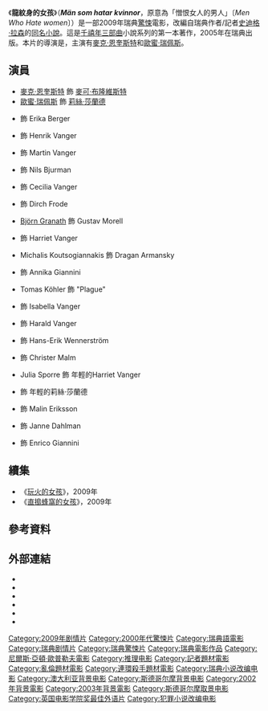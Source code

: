 {{noteTA
|G1=Show
|1=zh-hk:露美·慧柏絲;zh-tw:歐蜜·瑞佩斯;zh-cn:劳米·拉佩斯;
}}
{{Infobox film
| name = 龍紋身的女孩
| original_name  = ''Män som hatar kvinnor''
| image = Men Who Hate Women poster.jpg
| alt = 
| caption = 瑞典海報
| director = {{link-en|涅爾斯·阿登·歐普勒夫|Niels Arden Oplev}}
| producer = Søren Stærmose
| screenplay = {{Plainlist|
* [[尼科萊·阿爾賽|尼科萊·阿爾賽]]
* Rasmus Heisterberg}}
| based_on = 《[[龍紋身的女孩|龍紋身的女孩]]》<br />''Män som hatar kvinnor''<br />作者：[[史迪格·拉森|史迪格·拉森]]
| starring = {{Plainlist|
* [[麥克·恩奎斯特|麥克·恩奎斯特]]
* [[歐蜜·瑞佩斯|歐蜜·瑞佩斯]]}}
| music = {{link-en|Jacob Groth|Jacob Groth}}
| cinematography = {{Plainlist|
* {{link-en|Eric Kress|Eric Kress}}
* Jens Fischer}}
| editing = Anne Østerud
| studio = {{link-en|Yellow Bird (company)|Yellow Bird (company)|Yellow Bird}}
| distributor = {{Plainlist|
* {{link-en|Nordisk Film|Nordisk Film}}
* {{link-en|Music Box Films|Music Box Films}}
* {{link-en|Alliance Films|Alliance Films}}
* Lumiere
* GAGA}}
| released =2009年2月27日
| runtime = 153 分鐘<!--Theatrical runtime: 152:40-->
| country = 瑞典<ref>{{Cite web |url = http://www.bbc.com/news/entertainment-arts-11726615 |title = Girl with the Dragon Tattoo director queries US remake |date = 2010-11-10 |publisher = BBC |language = en}}</ref>
| language = 瑞典語
| budget = 1300萬美元
| gross = 1.04億美元
| preceded_by = 
| followed_by = 《[[玩火的女孩_(電影)|玩火的女孩]]》
}}
《'''龍紋身的女孩'''》（'''''Män som hatar kvinnor'''''，原意為「憎恨女人的男人」〔''Men Who Hate women''〕）是一部2009年瑞典[[驚悚|驚悚]]電影，改編自瑞典作者/記者[[史迪格·拉森|史迪格·拉森]]的[[龍紋身的女孩|同名小說]]。這是[[千禧年三部曲|千禧年三部曲]]小說系列的第一本著作，2005年在瑞典出版。本片的導演是{{link-en|涅爾斯·阿登·歐普勒夫|Niels Arden Oplev}}，主演有[[麥克·恩奎斯特|麥克·恩奎斯特]]和[[歐蜜·瑞佩斯|歐蜜·瑞佩斯]]。

== 演員 ==
* [[麥克·恩奎斯特|麥克·恩奎斯特]] 飾 [[麥可·布隆維斯特|麥可·布隆維斯特]]
* [[歐蜜·瑞佩斯|歐蜜·瑞佩斯]] 飾 [[莉絲·莎蘭德|莉絲·莎蘭德]]
* {{link-en|Lena Endre|Lena Endre}} 飾 Erika Berger
* {{link-en|Sven-Bertil Taube|Sven-Bertil Taube}} 飾 Henrik Vanger
* {{link-en|彼得·哈伯|Peter Haber}} 飾 Martin Vanger
* {{link-en|Peter Andersson (actor)|Peter Andersson (actor)|Peter Andersson}} 飾 Nils Bjurman
* {{link-en|Marika Lagercrantz|Marika Lagercrantz}} 飾 Cecilia Vanger
* {{link-en|Ingvar Hirdwall|Ingvar Hirdwall}} 飾 Dirch Frode
* [[Björn_Granath|Björn Granath]] 飾 Gustav Morell
* {{link-en|Ewa Fröling|Ewa Fröling}} 飾 Harriet Vanger
* Michalis Koutsogiannakis 飾 Dragan Armansky
* {{link-en|Annika Hallin|Annika Hallin}} 飾 Annika Giannini
* Tomas Köhler 飾 "Plague"
* {{link-en|Gunnel Lindblom|Gunnel Lindblom}} 飾 Isabella Vanger
* {{link-en|Gösta Bredefeldt|Gösta Bredefeldt}} 飾 Harald Vanger
* {{link-en|Stefan Sauk|Stefan Sauk}} 飾 Hans-Erik Wennerström
* {{link-en|Jacob Ericksson|Jacob Ericksson}} 飾 Christer Malm
* Julia Sporre 飾 年輕的Harriet Vanger
* {{link-en|Tehilla Blad|Tehilla Blad}} 飾 年輕的莉絲·莎蘭德
* {{link-en|Sofia Ledarp|Sofia Ledarp}} 飾 Malin Eriksson
* {{link-en|David Dencik|David Dencik}} 飾 Janne Dahlman
* {{link-en|Reuben Sallmander|Reuben Sallmander}} 飾 Enrico Giannini

== 續集 ==
* 《[[玩火的女孩_(電影)|玩火的女孩]]》，2009年
* 《[[直搗蜂窩的女孩_(電影)|直搗蜂窩的女孩]]》，2009年

== 參考資料 ==
{{Reflist}}

== 外部連結 ==
* {{Official website|http://dragontattoofilm.com/}}
* {{IMDb title|1132620}}
* {{douban|3217894}}
* {{mojo title|girlwiththedragontattoo}}
* {{rotten-tomatoes|the_girl_with_the_dragon_tattoo_2009}}
* {{metacritic film|the-girl-with-the-dragon-tattoo}}

{{千禧年三部曲}}
{{Niels Arden Oplev}}
{{英国电影学院奖最佳外语片}}
{{評論家選擇電影獎最佳外語片}}
{{DEFAULTSORT:Girl with the Dragon Tattoo, The}}
[[Category:2009年剧情片|Category:2009年剧情片]]
[[Category:2000年代驚悚片|Category:2000年代驚悚片]]
[[Category:瑞典語電影|Category:瑞典語電影]]
[[Category:瑞典剧情片|Category:瑞典剧情片]]
[[Category:瑞典驚悚片|Category:瑞典驚悚片]]
[[Category:瑞典電影作品|Category:瑞典電影作品]]
[[Category:尼爾斯·亞頓·歐普勒夫電影|Category:尼爾斯·亞頓·歐普勒夫電影]]
[[Category:推理电影|Category:推理电影]]
[[Category:記者題材電影|Category:記者題材電影]]
[[Category:亂倫題材電影|Category:亂倫題材電影]]
[[Category:連環殺手題材電影|Category:連環殺手題材電影]]
[[Category:瑞典小说改编电影|Category:瑞典小说改编电影]]
[[Category:澳大利亚背景电影|Category:澳大利亚背景电影]]
[[Category:斯德哥尔摩背景电影|Category:斯德哥尔摩背景电影]]
[[Category:2002年背景電影|Category:2002年背景電影]]
[[Category:2003年背景電影|Category:2003年背景電影]]
[[Category:斯德哥尔摩取景电影|Category:斯德哥尔摩取景电影]]
[[Category:英国电影学院奖最佳外语片|Category:英国电影学院奖最佳外语片]]
[[Category:犯罪小说改编电影|Category:犯罪小说改编电影]]